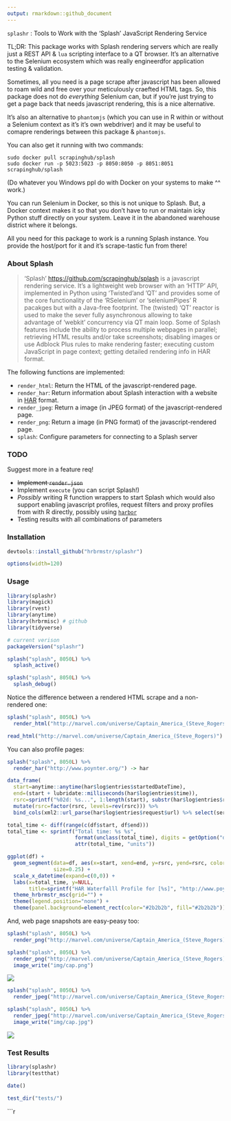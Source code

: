 ```yaml
---
output: rmarkdown::github_document
---
```


`splashr` : Tools to Work with the 'Splash' JavaScript Rendering Service

TL;DR: This package works with Splash rendering servers which are really just a REST API & `lua` scripting interface to a QT browser. It's an alternative to the Selenium ecosystem which was really engineerdfor application testing & validation. 

Sometimes, all you need is a page scrape after javascript has been allowed to roam wild and free over your meticulously craefted HTML tags. So, this package does not do _everything_ Selenium can, but if you're just trying to get a page back that needs javascript rendering, this is a nice alternative.

It's also an alternative to `phantomjs` (which you can use in R within or without a Selenium context as it's it's own webdriver) and it may be useful to comapre renderings between this package & `phantomjs`.

You can also get it running with two commands:

    sudo docker pull scrapinghub/splash
    sudo docker run -p 5023:5023 -p 8050:8050 -p 8051:8051 scrapinghub/splash
    
(Do whatever you Windows ppl do with Docker on your systems to make ^^ work.)

You can run Selenium in Docker, so this is not unique to Splash. But, a Docker context makes it so that you don't have to run or maintain icky Python stuff directly on your system. Leave it in the abandoned warehouse district where it belongs.

All you need for this package to work is a running Splash instance. You provide the host/port for it and it's scrape-tastic fun from there!

### About Splash

>'Splash' <https://github.com/scrapinghub/splash> is a javascript rendering service. It’s a lightweight web browser with an 'HTTP' API, implemented in Python using 'Twisted'and 'QT' and provides some of the core functionality of the 'RSelenium' or 'seleniumPipes' R pacakges but with a Java-free footprint. The (twisted) 'QT' reactor is used to make the sever fully asynchronous allowing to take advantage of 'webkit' concurrency via QT main loop. Some of Splash features include the ability to process multiple webpages in parallel; retrieving HTML results and/or take screenshots; disabling images or use Adblock Plus rules to make rendering faster; executing custom JavaScript in page context; getting detailed rendering info in HAR format.
    
The following functions are implemented:

- `render_html`:	Return the HTML of the javascript-rendered page.
- `render_har`: Return information about Splash interaction with a website in [HAR](http://www.softwareishard.com/blog/har-12-spec/) format.
- `render_jpeg`:	Return a image (in JPEG format) of the javascript-rendered page.
- `render_png`:	Return a image (in PNG format) of the javascript-rendered page.
- `splash`:	Configure parameters for connecting to a Splash server

### TODO

Suggest more in a feature req!

- <strike>Implement `render.json`</strike>
- Implement `execute` (you can script Splash!)
- _Possibly_ writing R function wrappers to start Splash which would also support enabling javascript profiles, request filters and proxy profiles from with R directly, possibly using [`harbor`](https://github.com/wch/harbor)
- Testing results with all combinations of parameters

### Installation

```r
devtools::install_github("hrbrmstr/splashr")
```

```r
options(width=120)
```

### Usage

```r
library(splashr)
library(magick)
library(rvest)
library(anytime)
library(hrbrmisc) # github
library(tidyverse)

# current verison
packageVersion("splashr")

splash("splash", 8050L) %>%
  splash_active()

splash("splash", 8050L) %>%
  splash_debug()
```

Notice the difference between a rendered HTML scrape and a non-rendered one:

```r
splash("splash", 8050L) %>%
  render_html("http://marvel.com/universe/Captain_America_(Steve_Rogers)")

read_html("http://marvel.com/universe/Captain_America_(Steve_Rogers)")
```

You can also profile pages:

```r
splash("splash", 8050L) %>%
  render_har("http://www.poynter.org/") -> har

data_frame(
  start=anytime::anytime(har$log$entries$startedDateTime),
  end=(start + lubridate::milliseconds(har$log$entries$time)),
  rsrc=sprintf("%02d: %s...", 1:length(start), substr(har$log$entries$request$url, 1, 30))) %>% 
  mutate(rsrc=factor(rsrc, levels=rev(rsrc))) %>% 
  bind_cols(xml2::url_parse(har$log$entries$request$url) %>% select(server)) -> df

total_time <- diff(range(c(df$start, df$end)))
total_time <- sprintf("Total time: %s %s", 
                      format(unclass(total_time), digits = getOption("digits")),
                      attr(total_time, "units"))

ggplot(df) +
  geom_segment(data=df, aes(x=start, xend=end, y=rsrc, yend=rsrc, color=server),
               size=0.25) +
  scale_x_datetime(expand=c(0,0)) +
  labs(x=total_time, y=NULL, 
       title=sprintf("HAR Waterfalll Profile for [%s]", "http://www.poynter.org/")) +
  theme_hrbrmstr_msc(grid="") +
  theme(legend.position="none") +
  theme(panel.background=element_rect(color="#2b2b2b", fill="#2b2b2b"))
```

And, web page snapshots are easy-peasy too:

```r
splash("splash", 8050L) %>%
  render_png("http://marvel.com/universe/Captain_America_(Steve_Rogers)")
```

```r
splash("splash", 8050L) %>%
  render_png("http://marvel.com/universe/Captain_America_(Steve_Rogers)") %>% 
  image_write("img/cap.png")
```

![](img/cap.png)

```r
splash("splash", 8050L) %>%
  render_jpeg("http://marvel.com/universe/Captain_America_(Steve_Rogers)") 
```

```r
splash("splash", 8050L) %>%
  render_jpeg("http://marvel.com/universe/Captain_America_(Steve_Rogers)") %>% 
  image_write("img/cap.jpg")
```

![](img/cap.jpg)

### Test Results

```r
library(splashr)
library(testthat)

date()

test_dir("tests/")
```

```r
